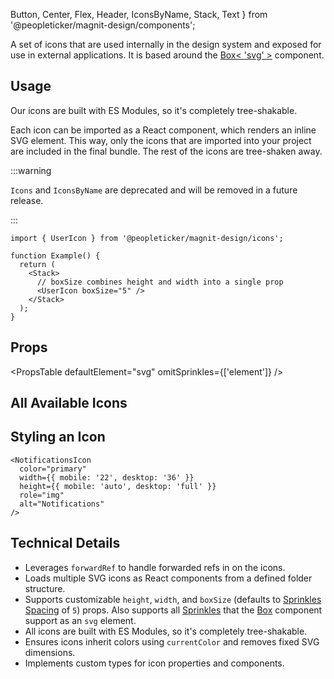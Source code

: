   Button,
  Center,
  Flex,
  Header,
  IconsByName,
  Stack,
  Text
} from '@peopleticker/magnit-design/components';

A set of icons that are used internally in the design system and exposed for use
in external applications. It is based around the
[Box< 'svg' >](/docs/guides/components/box) component.

## Usage

Our icons are built with ES Modules, so it's completely tree-shakable.

Each icon can be imported as a React component, which renders an inline SVG
element. This way, only the icons that are imported into your project are
included in the final bundle. The rest of the icons are tree-shaken away.

:::warning

`Icons` and `IconsByName` are deprecated and will be removed in a future
release.

:::

```tsx
import { UserIcon } from '@peopleticker/magnit-design/icons';

function Example() {
  return (
    <Stack>
      // boxSize combines height and width into a single prop
      <UserIcon boxSize="5" />
    </Stack>
  );
}
```

## Props

<PropsTable defaultElement="svg" omitSprinkles={['element']} />

## All Available Icons

<IconsDemo />

## Styling an Icon

```tsx live
<NotificationsIcon
  color="primary"
  width={{ mobile: '22', desktop: '36' }}
  height={{ mobile: 'auto', desktop: 'full' }}
  role="img"
  alt="Notifications"
/>
```

## Technical Details

- Leverages `forwardRef` to handle forwarded refs in on the icons.
- Loads multiple SVG icons as React components from a defined folder structure.
- Supports customizable `height`, `width`, and `boxSize` (defaults to
  [Sprinkles Spacing](/docs/guides/styles-and-theming/sprinkles#Spacing) of `5`)
  props. Also supports all
  [Sprinkles](/docs/guides/styles-and-theming/sprinkles) that the
  [Box](/docs/guides/components/box) component support as an `svg` element.
- All icons are built with ES Modules, so it's completely tree-shakable.
- Ensures icons inherit colors using `currentColor` and removes fixed SVG
  dimensions.
- Implements custom types for icon properties and components.
